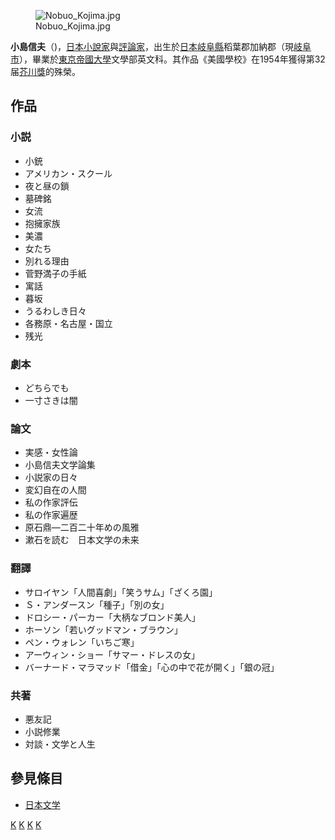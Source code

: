 {{Unreferenced|time=2008-07-11}}

[[File:Nobuo_Kojima.jpg|thumb]]

{{japanese|japanese=小島信夫|kana=こじまのぶお|romaji=Kojima Nobuo}}
'''小島信夫'''（{{bd|1915年|2月28日|2006年|10月26日}})，[[日本|日本]][[小說家|小說家]]與[[評論家|評論家]]，出生於[[日本|日本]][[岐阜縣|岐阜縣]]稻葉郡加納郡（現[[岐阜市|岐阜市]]），畢業於[[東京帝國大學|東京帝國大學]]文學部英文科。其作品《美國學校》在1954年獲得第32届[[芥川獎|芥川獎]]的殊榮。

==作品==
===小説===

*小銃
*アメリカン・スクール
*夜と昼の鎖
*墓碑銘
*女流
*抱擁家族
*美濃
*女たち
*別れる理由
*菅野満子の手紙
*寓話
*暮坂
*うるわしき日々
*各務原・名古屋・国立
*残光
===劇本===

*どちらでも
*一寸さきは闇

===論文===

*実感・女性論
*小島信夫文学論集
*小説家の日々
*変幻自在の人間
*私の作家評伝
*私の作家遍歴
*原石鼎—二百二十年めの風雅
*漱石を読む　日本文学の未来

===翻譯===
*サロイヤン「人間喜劇」「笑うサム」「ざくろ園」
*Ｓ・アンダースン「種子」「別の女」
*ドロシー・パーカー「大柄なブロンド美人」
*ホーソン「若いグッドマン・ブラウン」
*ペン・ウォレン「いちご寒」
*アーウィン・ショー「サマー・ドレスの女」
*バーナード・マラマッド「借金」「心の中で花が開く」「銀の冠」

===共著===
*悪友記
*小説修業
*対談・文学と人生

==參見條目==
*[[日本文学|日本文学]]

{{Authority control}}
{{Japan-writer-stub}}
{{DEFAULTSORT:Kojima Nobuo}}
[[Category:日本作家|K]]
[[Category:岐阜縣出身人物|K]]
[[Category:芥川獎獲獎者|K]]
[[Category:東京大學校友|K]]